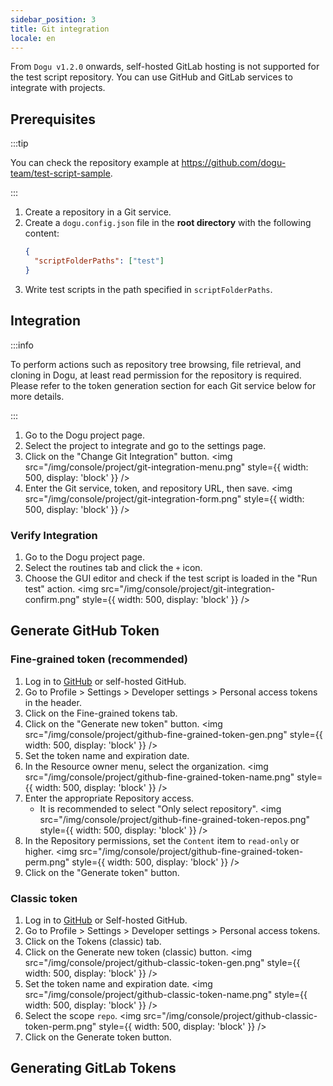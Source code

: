 ```yaml
---
sidebar_position: 3
title: Git integration
locale: en
---
```


From `Dogu v1.2.0` onwards, self-hosted GitLab hosting is not supported for the test script repository. You can use GitHub and GitLab services to integrate with projects.

## Prerequisites

:::tip

You can check the repository example at https://github.com/dogu-team/test-script-sample.

:::

1. Create a repository in a Git service.
2. Create a `dogu.config.json` file in the **root directory** with the following content:
   ```json
   {
     "scriptFolderPaths": ["test"]
   }
   ```
3. Write test scripts in the path specified in `scriptFolderPaths`.

## Integration

:::info

To perform actions such as repository tree browsing, file retrieval, and cloning in Dogu, at least read permission for the repository is required.  
Please refer to the token generation section for each Git service below for more details.

:::

1. Go to the Dogu project page.
2. Select the project to integrate and go to the settings page.
3. Click on the "Change Git Integration" button.
   <img
     src="/img/console/project/git-integration-menu.png"
     style={{ width: 500, display: 'block' }}
   />
4. Enter the Git service, token, and repository URL, then save.
   <img
     src="/img/console/project/git-integration-form.png"
     style={{ width: 500, display: 'block' }}
   />

### Verify Integration

1. Go to the Dogu project page.
2. Select the routines tab and click the `+` icon.
3. Choose the GUI editor and check if the test script is loaded in the "Run test" action.
   <img
     src="/img/console/project/git-integration-confirm.png"
     style={{ width: 500, display: 'block' }}
   />

## Generate GitHub Token

### Fine-grained token (recommended)

1. Log in to [GitHub](https://github.com) or self-hosted GitHub.
2. Go to Profile > Settings > Developer settings > Personal access tokens in the header.
3. Click on the Fine-grained tokens tab.
4. Click on the "Generate new token" button.
   <img
     src="/img/console/project/github-fine-grained-token-gen.png"
     style={{ width: 500, display: 'block' }}
   />
5. Set the token name and expiration date.
6. In the Resource owner menu, select the organization.
   <img
     src="/img/console/project/github-fine-grained-token-name.png"
     style={{ width: 500, display: 'block' }}
   />
7. Enter the appropriate Repository access.
   - It is recommended to select "Only select repository".
     <img
       src="/img/console/project/github-fine-grained-token-repos.png"
       style={{ width: 500, display: 'block' }}
     />
8. In the Repository permissions, set the `Content` item to `read-only` or higher.
   <img
     src="/img/console/project/github-fine-grained-token-perm.png"
     style={{ width: 500, display: 'block' }}
   />
9. Click on the "Generate token" button.

### Classic token

1. Log in to [GitHub](https://github.com) or Self-hosted GitHub.
2. Go to Profile > Settings > Developer settings > Personal access tokens.
3. Click on the Tokens (classic) tab.
4. Click on the Generate new token (classic) button.
   <img
     src="/img/console/project/github-classic-token-gen.png"
     style={{ width: 500, display: 'block' }}
   />
5. Set the token name and expiration date.
   <img
     src="/img/console/project/github-classic-token-name.png"
     style={{ width: 500, display: 'block' }}
   />
6. Select the scope `repo`.
   <img
     src="/img/console/project/github-classic-token-perm.png"
     style={{ width: 500, display: 'block' }}
   />
7. Click on the Generate token button.

## Generating GitLab Tokens
